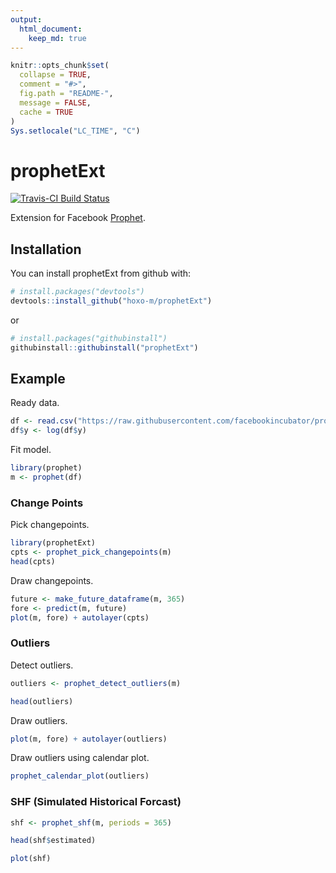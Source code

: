 ```yaml
---
output: 
  html_document:
    keep_md: true
---
```


<!-- README.md is generated from README.Rmd. Please edit that file -->

```r
knitr::opts_chunk$set(
  collapse = TRUE,
  comment = "#>",
  fig.path = "README-",
  message = FALSE,
  cache = TRUE
)
Sys.setlocale("LC_TIME", "C")
```

# prophetExt

[![Travis-CI Build Status](https://travis-ci.org/hoxo-m/prophetExt.svg?branch=master)](https://travis-ci.org/hoxo-m/prophetExt)

Extension for Facebook [Prophet](https://github.com/facebookincubator/prophet).

## Installation

You can install prophetExt from github with:

```r
# install.packages("devtools")
devtools::install_github("hoxo-m/prophetExt")
```

or

```r
# install.packages("githubinstall")
githubinstall::githubinstall("prophetExt")
```

## Example

Ready data.

```r
df <- read.csv("https://raw.githubusercontent.com/facebookincubator/prophet/master/examples/example_wp_peyton_manning.csv")
df$y <- log(df$y)
```

Fit model.

```r
library(prophet)
m <- prophet(df)
```

### Change Points

Pick changepoints.

```r
library(prophetExt)
cpts <- prophet_pick_changepoints(m)
head(cpts)
```

Draw changepoints.

```r
future <- make_future_dataframe(m, 365)
fore <- predict(m, future)
plot(m, fore) + autolayer(cpts)
```

### Outliers

Detect outliers.

```r
outliers <- prophet_detect_outliers(m)
```

```r
head(outliers)
```

Draw outliers.

```r
plot(m, fore) + autolayer(outliers)
```

Draw outliers using calendar plot.

```r
prophet_calendar_plot(outliers)
```

### SHF (Simulated Historical Forcast)

```r
shf <- prophet_shf(m, periods = 365)
```

```r
head(shf$estimated)
```

```r
plot(shf)
```
